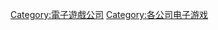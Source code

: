 {{Cat main|Double Fine Productions}}

[[Category:電子遊戲公司|Category:電子遊戲公司]]
[[Category:各公司电子游戏|Category:各公司电子游戏]]